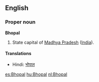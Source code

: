 ==English==

===Proper noun===
'''Bhopal'''

#State capital of [[Madhya Pradesh]] ([[India]]).

====Translations====
*Hindi: [[भोपाल]]

[[es:Bhopal]]
[[hu:Bhopal]]
[[nl:Bhopal]]